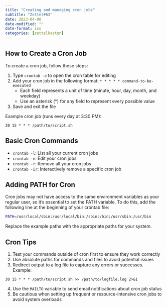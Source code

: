 ```yaml
---
title: "Creating and managing cron jobs"
subtitle: "Zettel#63"
date: 2023-04-08
date-modified: ""
date-format: iso
categories: [zettelkasten]
---
```

## How to Create a Cron Job

To create a cron job, follow these steps:

1. Type `crontab -e` to open the cron table for editing
2. Add your cron job in the following format: `* * * * * command-to-be-executed`
   - Each field represents a unit of time (minute, hour, day, month, and weekday)
   - Use an asterisk (*) for any field to represent every possible value
3. Save and exit the file

Example cron job (runs every day at 3:30 PM):

```
30 15 * * * /path/to/script.sh
```

## Basic Cron Commands

- `crontab -l`: List all your current cron jobs
- `crontab -e`: Edit your cron jobs
- `crontab -r`: Remove all your cron jobs
- `crontab -ir`: Interactively remove a specific cron job

## Adding PATH for Cron

Cron jobs may not have access to the same environment variables as your regular user, so it's essential to set the PATH variable. To do this, add the following line at the beginning of your crontab file:

```bash
PATH=/usr/local/sbin:/usr/local/bin:/sbin:/bin:/usr/sbin:/usr/bin
```

Replace the example paths with the appropriate paths for your system.

## Cron Tips

1. Test your commands outside of cron first to ensure they work correctly
2. Use absolute paths for commands and files to avoid potential issues
3. Redirect output to a log file to capture any errors or successes. Example:

```
30 15 * * * /path/to/script.sh >> /path/to/logfile.log 2>&1
```

4. Use the `MAILTO` variable to send email notifications about cron job status
5. Be cautious when setting up frequent or resource-intensive cron jobs to avoid system overloads
